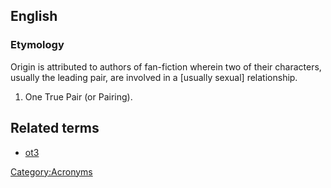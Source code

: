 ==English==

===Etymology===
Origin is attributed to authors of fan-fiction wherein two of their characters, usually the leading pair, are involved in a [usually sexual] relationship.

# One True Pair (or Pairing).

==Related terms ==
* [[ot3]]

[[Category:Acronyms]]